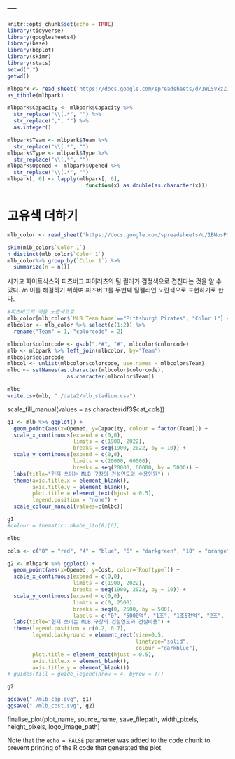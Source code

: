 ---
---

```r
knitr::opts_chunk$set(echo = TRUE)
library(tidyverse)
library(googlesheets4)
library(base)
library(bbplot)
library(skimr)
library(stats)
setwd(".")
getwd()
```

```r
mlbpark <- read_sheet('https://docs.google.com/spreadsheets/d/1WLSVxzZw6Y9koMwyBn8PJiQXFER2mfI2B7jlICjlwz0/edit#gid=0')
as_tibble(mlbpark)
```


```r
mlbpark$Capacity <- mlbpark$Capacity %>% 
  str_replace("\\[.*", "") %>% 
  str_replace(",", "") %>% 
  as.integer()

mlbpark$Team <- mlbpark$Team %>% 
  str_replace("\\[.*", "") 
mlbpark$Type <- mlbpark$Type %>% 
  str_replace("\\[.*", "") 
mlbpark$Opened <- mlbpark$Opened %>% 
  str_replace("\\[.*", "")
mlbpark[, 6] <- lapply(mlbpark[, 6], 
                         function(x) as.double(as.character(x)))
```
# 고유색 더하기
```r
mlb_color <- read_sheet('https://docs.google.com/spreadsheets/d/1BNosPtWPI9jFvc5Mro2mAWaKlV8R754w4uyfgOnyAuY/edit#gid=0')
```
```r
skim(mlb_color$`Color 1`)
n_distinct(mlb_color$`Color 1`)
mlb_color%>% group_by(`Color 1`) %>%
  summarize(n = n())
```
시카고 화이트삭스와 피츠버그 파이러츠의 팀 컬러가 검정색으로 겹친다는 것을 알 수 있다. /n 이를 해결하기 위하여 피츠버그를 두번째 팀컬러인 노란색으로 표현하기로 한다.

```r
#피츠버그의 색을 노란색으로
mlb_color[mlb_color$`MLB Team Name`=="Pittsburgh Pirates", "Color 1"] <-  "Yellow #FDB827"
mlbcolor <- mlb_color %>% select(c(1:2)) %>%
  rename("Team" = 1, "colorcode" = 2)
```


```r
mlbcolor$colorcode <- gsub(".*#", "#", mlbcolor$colorcode)
mlb <- mlbpark %>% left_join(mlbcolor, by="Team")
mlbcolor$colorcode
mlbcol <- unlist(mlbcolor$colorcode, use.names = mlbcolor$Team)
mlbc <- setNames(as.character(mlbcolor$colorcode), 
                   as.character(mlbcolor$Team))
```

```r
mlbc
write.csv(mlb, "./data2/mlb_stadium.csv")
```
  scale_fill_manual(values = as.character(df3$cat_cols))

```r
g1 <- mlb %>% ggplot() +
  geom_point(aes(x=Opened, y=Capacity, colour = factor(Team))) +
  scale_x_continuous(expand = c(0,0),
                     limits = c(1900, 2022),
                     breaks = seq(1900, 2022, by = 10)) +
  scale_y_continuous(expand = c(0,0),
                     limits = c(20000, 60000),
                     breaks = seq(20000, 60000, by = 5000)) +
  labs(title="현재 쓰이는 MLB 구장의 건설연도와 수용인원") +
  theme(axis.title.x = element_blank(),
        axis.title.y = element_blank(),
        plot.title = element_text(hjust = 0.5),
        legend.position = "none") +
  scale_colour_manual(values=c(mlbc))

g1
#colour = thematic::okabe_ito(8)[6],
```
```r
mlbc
```


```r
cols <- c("8" = "red", "4" = "blue", "6" = "darkgreen", "10" = "orange")
```




```r
g2 <- mlbpark %>% ggplot() +
  geom_point(aes(x=Opened, y=Cost, color=`Rooftype`)) +
  scale_x_continuous(expand = c(0,0),
                     limits = c(1900, 2022),
                     breaks = seq(1900, 2022, by = 10)) +
  scale_y_continuous(expand = c(0,0),
                     limits = c(0, 2500),
                     breaks = seq(0, 2500, by = 500),
                     labels = c("0", "5000억", "1조", "1조5천억", "2조", "2조5천억\n(원)")) +
  labs(title="현재 쓰이는 MLB 구장의 건설연도와 건설비용") +
  theme(legend.position = c(0.2, 0.7),
        legend.background = element_rect(size=0.5, 
                                         linetype="solid", 
                                         colour ="darkblue"),
        plot.title = element_text(hjust = 0.5),
        axis.title.x = element_blank(),
        axis.title.y = element_blank())
# guides(fill = guide_legend(nrow = 4, byrow = T))

g2
```
```r
ggsave("./mlb_cap.svg", g1)
ggsave("./mlb_cost.svg", g2)

```

finalise_plot(plot_name, source_name, save_filepath, width_pixels, height_pixels, logo_image_path)


Note that the `echo = FALSE` parameter was added to the code chunk to prevent printing of the R code that generated the plot.

